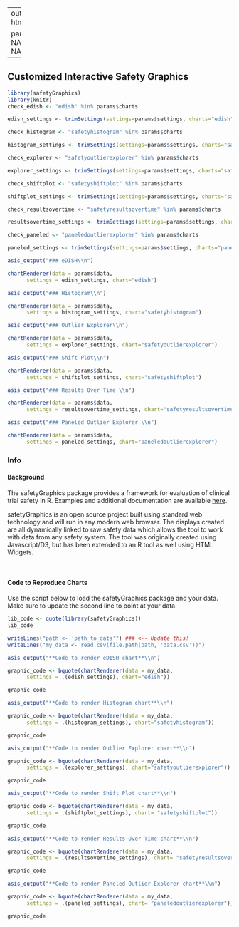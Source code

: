 
---
output:
  html_document

params:
  data: NA
  settings: NA
  charts: NA
  
---


## Customized Interactive Safety Graphics {.tabset .tabset-fade} 


```r
library(safetyGraphics)
library(knitr)
check_edish <- "edish" %in% params$charts

edish_settings <- trimSettings(settings=params$settings, charts="edish")

check_histogram <- "safetyhistogram" %in% params$charts

histogram_settings <- trimSettings(settings=params$settings, charts="safetyhistogram")

check_explorer <- "safetyoutlierexplorer" %in% params$charts

explorer_settings <- trimSettings(settings=params$settings, charts="safetyoutlierexplorer")

check_shiftplot <- "safetyshiftplot" %in% params$charts

shiftplot_settings <- trimSettings(settings=params$settings, charts="safetyshiftplot")

check_resultsovertime <- "safetyresultsovertime" %in% params$charts

resultsovertime_settings <- trimSettings(settings=params$settings, charts="safetyresultsovertime")

check_paneled <- "paneledoutlierexplorer" %in% params$charts

paneled_settings <- trimSettings(settings=params$settings, charts="paneledoutlierexplorer")

```


```r
asis_output("### eDISH\\n")
```

```r

chartRenderer(data = params$data,
      settings = edish_settings, chart="edish")
```

```r
asis_output("### Histogram\\n")
```

```r
chartRenderer(data = params$data,
      settings = histogram_settings, chart="safetyhistogram")
```

```r
asis_output("### Outlier Explorer\\n")
```

```r
chartRenderer(data = params$data,
      settings = explorer_settings, chart="safetyoutlierexplorer")
```

```r
asis_output("### Shift Plot\\n")
```

```r
chartRenderer(data = params$data,
      settings = shiftplot_settings, chart="safetyshiftplot")
```

```r
asis_output("### Results Over Time \\n")
```

```r
chartRenderer(data = params$data,
      settings = resultsovertime_settings, chart="safetyresultsovertime")
```

```r
asis_output("### Paneled Outlier Explorer \\n")
```

```r
chartRenderer(data = params$data,
      settings = paneled_settings, chart="paneledoutlierexplorer")
```

### Info

#### Background
The safetyGraphics package provides a framework for evaluation of clinical trial safety in R. Examples and additional documentation are available [here](https://github.com/ASA-DIA-InteractiveSafetyGraphics/safetyGraphics).

safetyGraphics is an open source project built using standard web technology and will run in any modern web browser. The displays created are all dynamically linked to raw safety data which allows the tool to work with data from any safety system. The tool was originally created using Javascript/D3, but has been extended to an R tool as well using HTML Widgets.  
  
<br>

#### Code to Reproduce Charts

Use the script below to load the safetyGraphics package and your data. Make sure to update the second line to point at your data. 

```r
lib_code <- quote(library(safetyGraphics))
lib_code

writeLines("path <- 'path_to_data'") ### <-- Update this!
writeLines("my_data <- read.csv(file.path(path, 'data.csv'))")

```


```r
asis_output("**Code to render eDISH chart**\\n")
```

```r

graphic_code <- bquote(chartRenderer(data = my_data,
      settings = .(edish_settings), chart="edish"))

graphic_code

```

```r
asis_output("**Code to render Histogram chart**\\n")
```

```r

graphic_code <- bquote(chartRenderer(data = my_data,
      settings = .(histogram_settings), chart="safetyhistogram"))

graphic_code

```

```r
asis_output("**Code to render Outlier Explorer chart**\\n")
```

```r

graphic_code <- bquote(chartRenderer(data = my_data,
      settings = .(explorer_settings), chart="safetyoutlierexplorer"))

graphic_code

```

```r
asis_output("**Code to render Shift Plot chart**\\n")
```

```r

graphic_code <- bquote(chartRenderer(data = my_data,
      settings = .(shiftplot_settings), chart= "safetyshiftplot"))

graphic_code

```

```r
asis_output("**Code to render Results Over Time chart**\\n")
```

```r

graphic_code <- bquote(chartRenderer(data = my_data,
      settings = .(resultsovertime_settings), chart= "safetyresultsovertime"))

graphic_code

```

```r
asis_output("**Code to render Paneled Outlier Explorer chart**\\n")
```

```r

graphic_code <- bquote(chartRenderer(data = my_data,
      settings = .(paneled_settings), chart= "paneledoutlierexplorer"))

graphic_code

```
